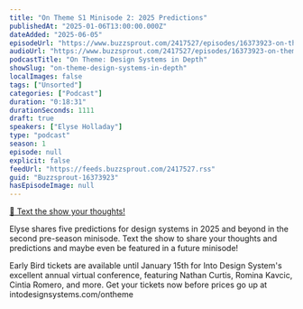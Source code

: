 ```yaml
---
title: "On Theme S1 Minisode 2: 2025 Predictions"
publishedAt: "2025-01-06T13:00:00.000Z"
dateAdded: "2025-06-05"
episodeUrl: "https://www.buzzsprout.com/2417527/episodes/16373923-on-theme-s1-minisode-2-2025-predictions.mp3"
audioUrl: "https://www.buzzsprout.com/2417527/episodes/16373923-on-theme-s1-minisode-2-2025-predictions.mp3"
podcastTitle: "On Theme: Design Systems in Depth"
showSlug: "on-theme-design-systems-in-depth"
localImages: false
tags: ["Unsorted"]
categories: ["Podcast"]
duration: "0:18:31"
durationSeconds: 1111
draft: true
speakers: ["Elyse Holladay"]
type: "podcast"
season: 1
episode: null
explicit: false
feedUrl: "https://feeds.buzzsprout.com/2417527.rss"
guid: "Buzzsprout-16373923"
hasEpisodeImage: null
---
```

[📲 Text the show your thoughts!](https://www.buzzsprout.com/twilio/text_messages/2417527/open_sms)

Elyse shares five predictions for design systems in 2025 and beyond in the second pre-season minisode. Text the show to share your thoughts and predictions and maybe even be featured in a future minisode!  
  
Early Bird tickets are available until January 15th for Into Design System's excellent annual virtual conference, featuring Nathan Curtis, Romina Kavcic, Cintia Romero, and more. Get your tickets now before prices go up at intodesignsystems.com/ontheme
